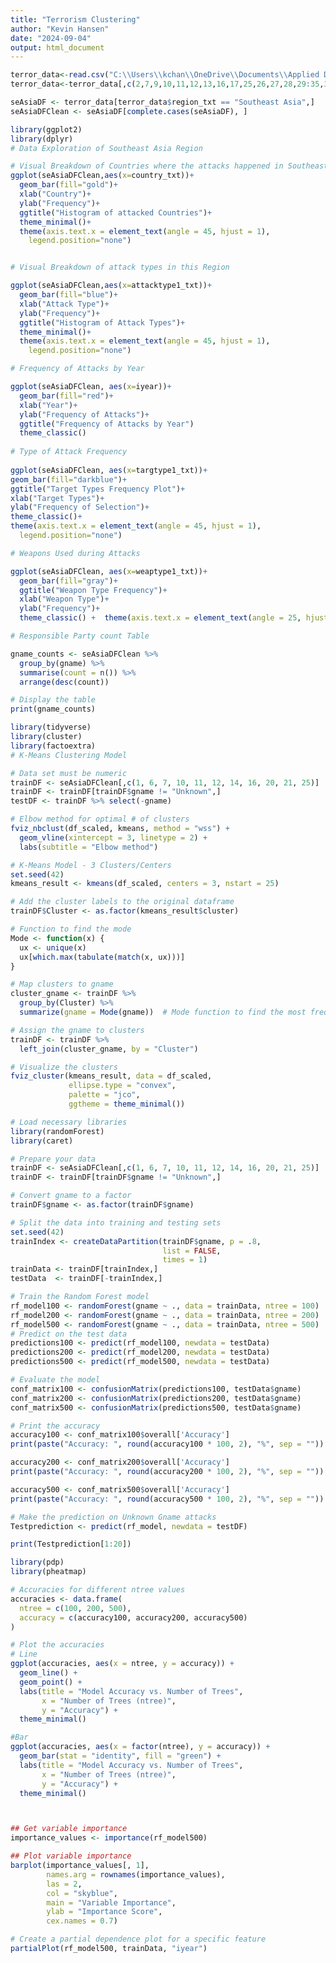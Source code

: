 ---
title: "Terrorism Clustering"
author: "Kevin Hansen"
date: "2024-09-04"
output: html_document
---

```{r}
terror_data<-read.csv("C:\\Users\\kchan\\OneDrive\\Documents\\Applied Data Science Program\\globalterrorismdb_shorter.csv")
terror_data<-terror_data[,c(2,7,9,10,11,12,13,16,17,25,26,27,28,29:35,37,38,39,46,47)]

seAsiaDF <- terror_data[terror_data$region_txt == "Southeast Asia",]
seAsiaDFClean <- seAsiaDF[complete.cases(seAsiaDF), ]

```

```{r}
library(ggplot2)
library(dplyr)
# Data Exploration of Southeast Asia Region

# Visual Breakdown of Countries where the attacks happened in Southeast Asia
ggplot(seAsiaDFClean,aes(x=country_txt))+ 
  geom_bar(fill="gold")+
  xlab("Country")+
  ylab("Frequency")+
  ggtitle("Histogram of attacked Countries")+
  theme_minimal()+
  theme(axis.text.x = element_text(angle = 45, hjust = 1), 
    legend.position="none")


# Visual Breakdown of attack types in this Region

ggplot(seAsiaDFClean,aes(x=attacktype1_txt))+ 
  geom_bar(fill="blue")+
  xlab("Attack Type")+
  ylab("Frequency")+
  ggtitle("Histogram of Attack Types")+
  theme_minimal()+
  theme(axis.text.x = element_text(angle = 45, hjust = 1), 
    legend.position="none")

# Frequency of Attacks by Year

ggplot(seAsiaDFClean, aes(x=iyear))+
  geom_bar(fill="red")+
  xlab("Year")+
  ylab("Frequency of Attacks")+
  ggtitle("Frequency of Attacks by Year")
  theme_classic()
  
# Type of Attack Frequency
  
ggplot(seAsiaDFClean, aes(x=targtype1_txt))+
geom_bar(fill="darkblue")+
ggtitle("Target Types Frequency Plot")+
xlab("Target Types")+
ylab("Frequency of Selection")+
theme_classic()+
theme(axis.text.x = element_text(angle = 45, hjust = 1), 
  legend.position="none")

# Weapons Used during Attacks 

ggplot(seAsiaDFClean, aes(x=weaptype1_txt))+
  geom_bar(fill="gray")+
  ggtitle("Weapon Type Frequency")+
  xlab("Weapon Type")+
  ylab("Frequency")+
  theme_classic() +  theme(axis.text.x = element_text(angle = 25, hjust = 1))

# Responsible Party count Table

gname_counts <- seAsiaDFClean %>%
  group_by(gname) %>%
  summarise(count = n()) %>%
  arrange(desc(count))

# Display the table
print(gname_counts)
```

```{r}
library(tidyverse)
library(cluster)
library(factoextra)
# K-Means Clustering Model

# Data set must be numeric
trainDF <- seAsiaDFClean[,c(1, 6, 7, 10, 11, 12, 14, 16, 20, 21, 25)]
trainDF <- trainDF[trainDF$gname != "Unknown",]
testDF <- trainDF %>% select(-gname)

# Elbow method for optimal # of clusters
fviz_nbclust(df_scaled, kmeans, method = "wss") +
  geom_vline(xintercept = 3, linetype = 2) +
  labs(subtitle = "Elbow method")

# K-Means Model - 3 Clusters/Centers
set.seed(42)
kmeans_result <- kmeans(df_scaled, centers = 3, nstart = 25)

# Add the cluster labels to the original dataframe
trainDF$Cluster <- as.factor(kmeans_result$cluster)

# Function to find the mode
Mode <- function(x) {
  ux <- unique(x)
  ux[which.max(tabulate(match(x, ux)))]
}

# Map clusters to gname
cluster_gname <- trainDF %>%
  group_by(Cluster) %>%
  summarize(gname = Mode(gname))  # Mode function to find the most frequent gname in each cluster

# Assign the gname to clusters
trainDF <- trainDF %>%
  left_join(cluster_gname, by = "Cluster")

# Visualize the clusters
fviz_cluster(kmeans_result, data = df_scaled,
             ellipse.type = "convex",
             palette = "jco",
             ggtheme = theme_minimal())

```
```{r}
# Load necessary libraries
library(randomForest)
library(caret)

# Prepare your data
trainDF <- seAsiaDFClean[,c(1, 6, 7, 10, 11, 12, 14, 16, 20, 21, 25)]
trainDF <- trainDF[trainDF$gname != "Unknown",]

# Convert gname to a factor
trainDF$gname <- as.factor(trainDF$gname)

# Split the data into training and testing sets
set.seed(42)
trainIndex <- createDataPartition(trainDF$gname, p = .8, 
                                  list = FALSE, 
                                  times = 1)
trainData <- trainDF[trainIndex,]
testData  <- trainDF[-trainIndex,]

# Train the Random Forest model
rf_model100 <- randomForest(gname ~ ., data = trainData, ntree = 100)
rf_model200 <- randomForest(gname ~ ., data = trainData, ntree = 200)
rf_model500 <- randomForest(gname ~ ., data = trainData, ntree = 500)
# Predict on the test data
predictions100 <- predict(rf_model100, newdata = testData)
predictions200 <- predict(rf_model200, newdata = testData)
predictions500 <- predict(rf_model500, newdata = testData)

# Evaluate the model
conf_matrix100 <- confusionMatrix(predictions100, testData$gname)
conf_matrix200 <- confusionMatrix(predictions200, testData$gname)
conf_matrix500 <- confusionMatrix(predictions500, testData$gname)

# Print the accuracy
accuracy100 <- conf_matrix100$overall['Accuracy']
print(paste("Accuracy: ", round(accuracy100 * 100, 2), "%", sep = ""))

accuracy200 <- conf_matrix200$overall['Accuracy']
print(paste("Accuracy: ", round(accuracy200 * 100, 2), "%", sep = ""))

accuracy500 <- conf_matrix500$overall['Accuracy']
print(paste("Accuracy: ", round(accuracy500 * 100, 2), "%", sep = ""))

```
```{r}
# Make the prediction on Unknown Gname attacks
Testprediction <- predict(rf_model, newdata = testDF)

print(Testprediction[1:20])
```
```{r}
library(pdp)
library(pheatmap)

# Accuracies for different ntree values
accuracies <- data.frame(
  ntree = c(100, 200, 500),
  accuracy = c(accuracy100, accuracy200, accuracy500)
)

# Plot the accuracies
# Line
ggplot(accuracies, aes(x = ntree, y = accuracy)) +
  geom_line() +
  geom_point() +
  labs(title = "Model Accuracy vs. Number of Trees",
       x = "Number of Trees (ntree)",
       y = "Accuracy") +
  theme_minimal()

#Bar
ggplot(accuracies, aes(x = factor(ntree), y = accuracy)) +
  geom_bar(stat = "identity", fill = "green") +
  labs(title = "Model Accuracy vs. Number of Trees",
       x = "Number of Trees (ntree)",
       y = "Accuracy") +
  theme_minimal()



## Get variable importance
importance_values <- importance(rf_model500)

## Plot variable importance
barplot(importance_values[, 1], 
        names.arg = rownames(importance_values), 
        las = 2, 
        col = "skyblue", 
        main = "Variable Importance", 
        ylab = "Importance Score",
        cex.names = 0.7)

# Create a partial dependence plot for a specific feature
partialPlot(rf_model500, trainData, "iyear")

```




